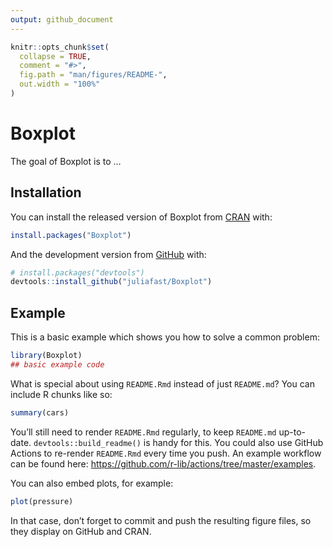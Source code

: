 ```yaml
---
output: github_document
---
```


<!-- README.md is generated from README.Rmd. Please edit that file -->

```r
knitr::opts_chunk$set(
  collapse = TRUE,
  comment = "#>",
  fig.path = "man/figures/README-",
  out.width = "100%"
)
```

# Boxplot

<!-- badges: start -->
<!-- badges: end -->

The goal of Boxplot is to ...

## Installation

You can install the released version of Boxplot from [CRAN](https://CRAN.R-project.org) with:

``` r
install.packages("Boxplot")
```

And the development version from [GitHub](https://github.com/) with:

``` r
# install.packages("devtools")
devtools::install_github("juliafast/Boxplot")
```
## Example

This is a basic example which shows you how to solve a common problem:

```r
library(Boxplot)
## basic example code
```

What is special about using `README.Rmd` instead of just `README.md`? You can include R chunks like so:

```r
summary(cars)
```

You'll still need to render `README.Rmd` regularly, to keep `README.md` up-to-date. `devtools::build_readme()` is handy for this. You could also use GitHub Actions to re-render `README.Rmd` every time you push. An example workflow can be found here: <https://github.com/r-lib/actions/tree/master/examples>.

You can also embed plots, for example:

```r
plot(pressure)
```

In that case, don't forget to commit and push the resulting figure files, so they display on GitHub and CRAN.
